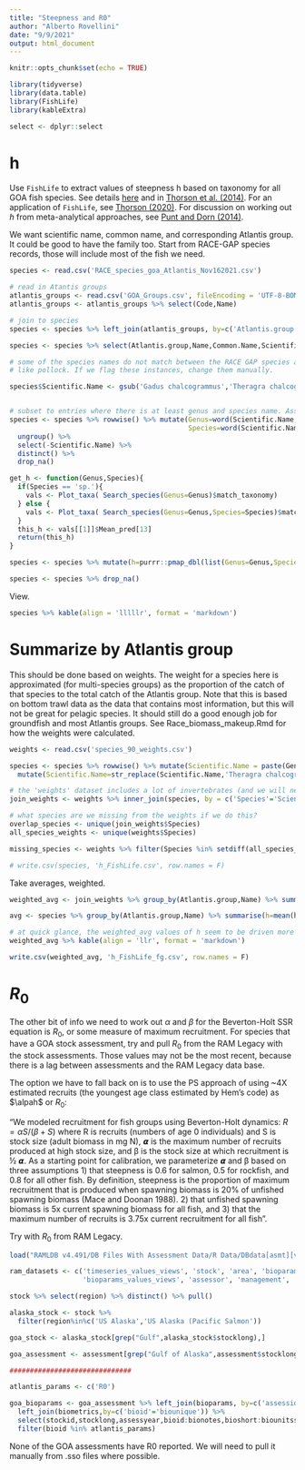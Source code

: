 ```yaml
---
title: "Steepness and R0"
author: "Alberto Rovellini"
date: "9/9/2021"
output: html_document
---
```


```r
knitr::opts_chunk$set(echo = TRUE)
```

```r
library(tidyverse)
library(data.table)
library(FishLife)
library(kableExtra)
```

```r
select <- dplyr::select
```

# h

Use `FishLife` to extract values of steepness h based on taxonomy for all GOA fish species. See details [here](https://github.com/James-Thorson-NOAA/FishLife) and in [Thorson et al. (2014)](https://esajournals.onlinelibrary.wiley.com/doi/full/10.1890/12-1855.1). For an application of `FishLife`, see [Thorson (2020)](https://onlinelibrary.wiley.com/doi/full/10.1111/faf.12427). For discussion on working out $h$ from meta-analytical approaches, see [Punt and Dorn (2014)](https://www.sciencedirect.com/science/article/pii/S0165783613002257?via%3Dihub).

We want scientific name, common name, and corresponding Atlantis group. It could be good to have the family too. Start from RACE-GAP species records, those will include most of the fish we need. 
```r
species <- read.csv('RACE_species_goa_Atlantis_Nov162021.csv')

# read in Atantis groups
atlantis_groups <- read.csv('GOA_Groups.csv', fileEncoding = 'UTF-8-BOM')
atlantis_groups <- atlantis_groups %>% select(Code,Name)

# join to species
species <- species %>% left_join(atlantis_groups, by=c('Atlantis.group'='Code'))

species <- species %>% select(Atlantis.group,Name,Common.Name,Scientific.Name)

# some of the species names do not match between the RACE GAP species and FishLife, including some very important ones
# like pollock. If we flag these instances, change them manually.

species$Scientific.Name <- gsub('Gadus chalcogrammus','Theragra chalcogramma',species$Scientific.Name)


# subset to entries where there is at least genus and species name. Assumes these will be the first two words in the species name column
species <- species %>% rowwise() %>% mutate(Genus=word(Scientific.Name,1),
                                            Species=word(Scientific.Name,2)) %>%
  ungroup() %>%
  select(-Scientific.Name) %>%
  distinct() %>%
  drop_na()

get_h <- function(Genus,Species){
  if(Species == 'sp.'){
    vals <- Plot_taxa( Search_species(Genus=Genus)$match_taxonomy)
  } else {
    vals <- Plot_taxa( Search_species(Genus=Genus,Species=Species)$match_taxonomy)
  }
  this_h <- vals[[1]]$Mean_pred[13]
  return(this_h)
}

species <- species %>% mutate(h=purrr::pmap_dbl(list(Genus=Genus,Species=Species),possibly(get_h,NA)))

species <- species %>% drop_na()
```
View.
```r
species %>% kable(align = 'lllllr', format = 'markdown')
```

# Summarize by Atlantis group

This should be done based on weights. The weight for a species here is approximated (for multi-species groups) as the proportion of the catch of that species to the total catch of the Atlantis group. Note that this is based on bottom trawl data as the data that contains most information, but this will not be great for pelagic species. It should still do a good enough job for groundfish and most Atlantis groups. See Race_biomass_makeup.Rmd for how the weights were calculated.
```r
weights <- read.csv('species_90_weights.csv')

species <- species %>% rowwise() %>% mutate(Scientific.Name = paste(Genus, Species, sep = ' ')) %>%
  mutate(Scientific.Name=str_replace(Scientific.Name,'Theragra chalcogramma','Gadus chalcogrammus'))

# the 'weights' dataset includes a lot of invertebrates (and we will need those for many parameters), but the 'h' dataset only includes fish. Also, some of the fish species in 'h' are not present in the 'weights' set.
join_weights <- weights %>% inner_join(species, by = c('Species'='Scientific.Name'))

# what species are we missing from the weights if we do this?
overlap_species <- unique(join_weights$Species)
all_species_weights <- unique(weights$Species)

missing_species <- weights %>% filter(Species %in% setdiff(all_species_weights,overlap_species)) # mostly from the weights we miss inverts and maybe a few less abundant fish species that we do not have h for - should be

# write.csv(species, 'h_FishLife.csv', row.names = F)
```

Take averages, weighted.
```r
weighted_avg <- join_weights %>% group_by(Atlantis.group,Name) %>% summarise(h=weighted.mean(h,Weight))

avg <- species %>% group_by(Atlantis.group,Name) %>% summarise(h=mean(h,na.rm=TRUE)) 

# at quick glance, the weighted_avg values of h seem to be driven more by high biomass groups
weighted_avg %>% kable(align = 'llr', format = 'markdown')

write.csv(weighted_avg, 'h_FishLife_fg.csv', row.names = F)
```

# $R_{0}$

The other bit of info we need to work out $\alpha$ and $\beta$ for the Beverton-Holt SSR equation is $R_{0}$, or some measure of maximum recruitment. For species that have a GOA stock assessment, try and pull $R_{0}$ from the RAM Legacy with the stock assessments. Those values may not be the most recent, because there is a lag between assessments and the RAM Legacy data base. 

The option we have to fall back on is to use the PS approach of using ~4X estimated recruits (the youngest age class estimated by Hem's code) as $\alpah$ or $R_{0}$: 

"We modeled recruitment for fish groups using Beverton-Holt dynamics: $R=\alpha S/(\beta+S)$ where R is recruits (numbers of age 0 individuals) and S is stock size (adult biomass in mg N), 𝞪 is the maximum number of recruits produced at high stock size, and β is the stock size at which recruitment is ½ 𝞪. As a starting point for calibration, we parameterize 𝞪 and β based on three assumptions 1) that steepness is 0.6 for salmon, 0.5 for rockfish, and 0.8 for all other fish. By definition, steepness is the proportion of maximum recruitment that is produced when spawning biomass is 20% of unfished spawning biomass (Mace and Doonan 1988). 2) that unfished spawning biomass is 5x current spawning biomass for all fish, and 3) that the maximum number of recruits is 3.75x current recruitment for all fish".

Try with $R_{0}$ from RAM Legacy.
```r
load("RAMLDB v4.491/DB Files With Assessment Data/R Data/DBdata[asmt][v4.491].RData")

ram_datasets <- c('timeseries_values_views', 'stock', 'area', 'bioparams','biometrics', 'timeseries_assessments_views',
                  'bioparams_values_views', 'assessor', 'management', 'assessment')

stock %>% select(region) %>% distinct() %>% pull()

alaska_stock <- stock %>%
  filter(region%in%c('US Alaska','US Alaska (Pacific Salmon')) 

goa_stock <- alaska_stock[grep("Gulf",alaska_stock$stocklong),]

goa_assessment <- assessment[grep("Gulf of Alaska",assessment$stocklong),] %>% select(assessid,stockid,stocklong,assessyear)

##############################

atlantis_params <- c('R0')

goa_bioparams <- goa_assessment %>% left_join(bioparams, by=c('assessid','stockid','stocklong')) %>%
  left_join(biometrics,by=c('bioid'='biounique')) %>%
  select(stockid,stocklong,assessyear,bioid:bionotes,bioshort:biounitsshort) %>%
  filter(bioid %in% atlantis_params)
```

None of the GOA assessments have R0 reported. We will need to pull it manually from .sso files where possible. 